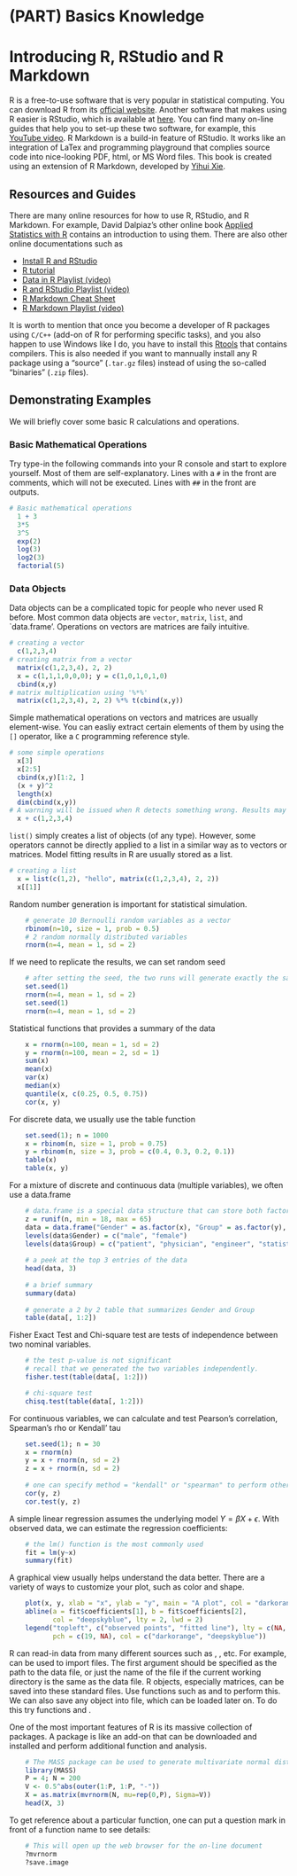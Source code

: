 # (PART) Basics Knowledge {-}

# Introducing R, RStudio and R Markdown

R is a free-to-use software that is very popular in statistical computing. You can download R from its [official website](https://www.r-project.org/). Another software that makes using R easier is RStudio, which is available at [here](https://www.rstudio.com/). You can find many on-line guides that help you to set-up these two software, for example, this [\color{blue} YouTube video](https://www.youtube.com/watch?v=cX532N_XLIs&t=19s/). R Markdown is a build-in feature of RStudio. It works like an integration of LaTex and programming playground that complies source code into nice-looking PDF, html, or MS Word files. This book is created using an extension of R Markdown, developed by [Yihui Xie](https://bookdown.org/yihui/bookdown/). 

## Resources and Guides

There are many online resources for how to use R, RStudio, and R Markdown. For example, David Dalpiaz's other online book [Applied Statistics with R](http://daviddalpiaz.github.io/appliedstats/) contains an introduction to using them. There are also other online documentations such as 

* [Install R and RStudio](https://www.youtube.com/watch?v=cX532N_XLIs&t=19s/)
* [R tutorial](http://www.r-tutor.com/r-introduction)
* [Data in R Playlist (video)](https://www.youtube.com/playlist?list=PLBgxzZMu3GpPojVSoriMTWQCUno_3hjNi)
* [R and RStudio Playlist (video)](https://www.youtube.com/playlist?list=PLBgxzZMu3GpMjYhX7jLm5B9gEV7AOOJ5w)
* [R Markdown Cheat Sheet](https://www.rstudio.com/wp-content/uploads/2015/02/rmarkdown-cheatsheet.pdf)
* [R Markdown Playlist (video)](https://www.youtube.com/playlist?list=PLBgxzZMu3GpNgd07DwmS-2odHtMO6MWGH)

It is worth to mention that once you become a developer of R packages using `C/C++` (add-on of R for performing specific tasks), and you also happen to use Windows like I do, you have to install this [Rtools](https://cran.r-project.org/bin/windows/Rtools/) that contains compilers. This is also needed if you want to mannually install any R package using a "source" (`.tar.gz` files) instead of using the so-called "binaries" (`.zip` files). 

## Demonstrating Examples

We will briefly cover some basic R calculations and operations. 

### Basic Mathematical Operations

Try type-in the following commands into your R console and start to explore yourself. Most of them are self-explanatory. Lines with a `#` in the front are comments, which will not be executed. Lines with `##` in the front are outputs. 

```r
# Basic mathematical operations
  1 + 3
  3*5
  3^5
  exp(2)
  log(3)
  log2(3)
  factorial(5)
```

### Data Objects

Data objects can be a complicated topic for people who never used R before. Most common data objects are `vector`, `matrix`, `list`, and `data.frame'. Operations on vectors are matrices are faily intuitive.

```r
# creating a vector
  c(1,2,3,4)
# creating matrix from a vector
  matrix(c(1,2,3,4), 2, 2)
  x = c(1,1,1,0,0,0); y = c(1,0,1,0,1,0)
  cbind(x,y)
# matrix multiplication using '%*%'
  matrix(c(1,2,3,4), 2, 2) %*% t(cbind(x,y))
```  

Simple mathematical operations on vectors and matrices are usually element-wise. You can easliy extract certain elements of them by using the `[]` operator, like a `C` programming reference style. 

```r
# some simple operations 
  x[3]
  x[2:5]
  cbind(x,y)[1:2, ]
  (x + y)^2
  length(x)
  dim(cbind(x,y))
# A warning will be issued when R detects something wrong. Results may still be produced.
  x + c(1,2,3,4)
```

`list()` simply creates a list of objects (of any type). However, some operators cannot be directly applied to a list in a similar way as to vectors or matrices. Model fitting results in R are usually stored as a list. 

```r
# creating a list
  x = list(c(1,2), "hello", matrix(c(1,2,3,4), 2, 2))
  x[[1]]
```



\section{3. Random Number Generations and Descriptive Statistics}

Random number generation is important for statistical simulation. 
```r
    # generate 10 Bernoulli random variables as a vector
    rbinom(n=10, size = 1, prob = 0.5)
    # 2 random normally distributed variables
    rnorm(n=4, mean = 1, sd = 2)

```
\vspace{12pt}
If we need to replicate the results, we can set random seed
```r
    # after setting the seed, the two runs will generate exactly the same "random" numbers
    set.seed(1)
    rnorm(n=4, mean = 1, sd = 2)
    set.seed(1)
    rnorm(n=4, mean = 1, sd = 2)
```
\vspace{12pt}
Statistical functions that provides a summary of the data
```r
    x = rnorm(n=100, mean = 1, sd = 2)
    y = rnorm(n=100, mean = 2, sd = 1)
    sum(x)
    mean(x)
    var(x)
    median(x)
    quantile(x, c(0.25, 0.5, 0.75))
    cor(x, y)
```
\vspace{12pt}
For discrete data, we usually use the table function
```r
    set.seed(1); n = 1000
    x = rbinom(n, size = 1, prob = 0.75)
    y = rbinom(n, size = 3, prob = c(0.4, 0.3, 0.2, 0.1))
    table(x)
    table(x, y)
```
For a mixture of discrete and continuous data (multiple variables), we often use a data.frame
```r
    # data.frame is a special data structure that can store both factor and numeric variables
    z = runif(n, min = 18, max = 65)
    data = data.frame("Gender" = as.factor(x), "Group" = as.factor(y), "Age" = z)
    levels(data$Gender) = c("male", "female")
    levels(data$Group) = c("patient", "physician", "engineer", "statistician")
    
    # a peek at the top 3 entries of the data
    head(data, 3)
    
    # a brief summary
    summary(data)
    
    # generate a 2 by 2 table that summarizes Gender and Group
    table(data[, 1:2])
```

\section{4. Simple Statistical Tests}

Fisher Exact Test and Chi-square test are tests of independence between two nominal variables.

```r
    # the test p-value is not significant
    # recall that we generated the two variables independently.
    fisher.test(table(data[, 1:2]))

    # chi-square test
    chisq.test(table(data[, 1:2]))
```

For continuous variables, we can calculate and test Pearson's correlation, Spearman's rho or Kendall' tau
```r
    set.seed(1); n = 30
    x = rnorm(n)
    y = x + rnorm(n, sd = 2)
    z = x + rnorm(n, sd = 2)
    
    # one can specify method = "kendall" or "spearman" to perform other correlations or tests
    cor(y, z)
    cor.test(y, z)
```

\section{5. Regression Models}

A simple linear regression assumes the underlying model $Y = \beta X + \epsilon$. With observed data, we can estimate the regression coefficients:
```r
    # the lm() function is the most commonly used
    fit = lm(y~x)
    summary(fit)
```

\section{6. Data Visualization}
A graphical view usually helps understand the data better. There are a variety of ways to customize your plot, such as color and shape.

```r
    plot(x, y, xlab = "x", ylab = "y", main = "A plot", col = "darkorange", pch = 19)
    abline(a = fit$coefficients[1], b = fit$coefficients[2], 
           col = "deepskyblue", lty = 2, lwd = 2)
    legend("topleft", c("observed points", "fitted line"), lty = c(NA, 2), 
           pch = c(19, NA), col = c("darkorange", "deepskyblue"))
```

\section{7. Other Things}

\subsection{7.1 Read-in and Save Data}
R can read-in data from many different sources such as \texttt{.txt}, \texttt{.csv}, etc. For example, \texttt{read.csv()} can be used to import \texttt{.csv} files. The first argument should be specified as the path to the data file, or just the name of the file if the current working directory is the same as the data file. R objects, especially matrices, can be saved into these standard files. Use functions such as \texttt{write.table()} and \texttt{write.csv} to perform this. We can also save any object into \texttt{.RData} file, which can be loaded later on. To do this try functions \texttt{save.image()} and \texttt{save()}.

\subsection{7.2 R Packages}
One of the most important features of R is its massive collection of packages. A package is like an add-on that can be downloaded and installed and perform additional function and analysis. 
```r
    # The MASS package can be used to generate multivariate normal distribution 
    library(MASS)
    P = 4; N = 200
    V <- 0.5^abs(outer(1:P, 1:P, "-"))
    X = as.matrix(mvrnorm(N, mu=rep(0,P), Sigma=V))
    head(X, 3)
```

\subsection{7.3 Get Helps}
To get reference about a particular function, one can put a question mark in front of a function name to see details: 
```r
    # This will open up the web browser for the on-line document 
    ?mvrnorm
    ?save.image
```









